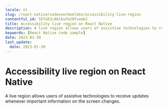 ```yaml
---
locale: nl
slug: /react-native/codevoorbeelden/accessibility-live-region
contentful_id: 5STnEScA6lEwYUzNfvemmJ
title: Accessibility live region on React Native
description: A live region allows users of assistive technologies to receive updates whenever important information on the screen changes.
keywords: [React Native code sample]
date: 2023-01-30
last_update:
  date: 2023-01-30
---
```


# Accessibility live region on React Native

A live region allows users of assistive technologies to receive updates whenever important information on the screen changes.

<CodeSample id="accessibility-live-region" locale="nl" platform="react native"/>
